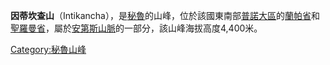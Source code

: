 {{Coord|15|18|50|S|70|16|35|W|display=title}}

'''因蒂坎查山'''（Intikancha），是[[秘魯|秘魯]]的山峰，位於該國東南部[[普諾大區|普諾大區]]的[[蘭帕省|蘭帕省]]和[[聖羅曼省|聖羅曼省]]，屬於[[安第斯山脈|安第斯山脈]]的一部分，該山峰海拔高度4,400米。

{{Peru-geo-stub}}
[[Category:秘魯山峰|Category:秘魯山峰]]